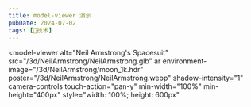 ```yaml
---
title: model-viewer 演示
pubDate: 2024-07-02
tags: [🔭技术]
---
```


<script
    is:inline
    type="module"
    src="/scripts/model-viewer.min.js"
></script>

<model-viewer
    alt="Neil Armstrong's Spacesuit"
    src="/3d/NeilArmstrong/NeilArmstrong.glb"
    ar
    environment-image="/3d/NeilArmstrong/moon_1k.hdr"
    poster="/3d/NeilArmstrong/NeilArmstrong.webp"
    shadow-intensity="1"
    camera-controls
    touch-action="pan-y"
    min-width="100%"
    min-height="400px"
    style="width: 100%; height: 600px"
></model-viewer>
